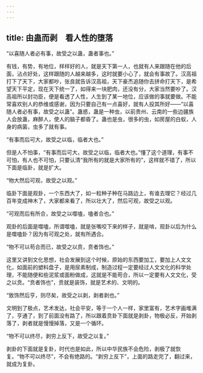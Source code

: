 ```yaml
---
---
---
```

title: 由蛊而剥　看人性的堕落
---




“以喜随人者必有事，故受之以蛊，蛊者事也。”

有钱，有势，有地位，样样好的人，就是天下第一人，也就有人来跟随在他的后面，沾点好处，这样跟随的人越来越多，这时就要小心了，就会有事故了。汉高祖打下了天下，大家都吵，张良就告诉汉高祖，天下豪杰追随你去拼命打天下，是希望天下平定，现在天下统一了，如得来一块肥肉，还没有分，大家当然要吵了。汉高祖所以封功臣，便是看透了人性，人生到了某一地位，应该做的事就要做。不能常喜欢别人的恭维或感谢，因为只要自己有一点喜好，就有人投其所好——“以喜随人者必有事，故受之以蛊”。蛊惑，蛊是一种虫，以前贵州、云南的一些边疆族人会放蛊，麻醉人，使人的脑子都昏了。蛊也是虫，很多的虫，如房屋的白蚁，人身的病菌，虫多了就有事。

“有事而后可大，故受之以临，临者大也。”

但是人不怕事，“有事而后可大，故受之以临，临者大也。”懂了这个道理，有事不可怕，有人也不可怕，只要认清“我所有的就是大家所有的”，这样就不错了，所以下面是临卦，就是扩大。

“物大然后可观，故受之以观。”

临卦下面是观卦，一个东西大了，如一粒种子种在马路边上，有谁去理它？经过几百年变成神木了，大家都来看了，所以壮大了，然后可观，故受之以观。

“可观而后有所合，故受之以噬嗑，嗑者合也。”

观卦的后面是噬嗑，所谓噬嗑，就是张嘴咬下来的样子，就是啃，观卦以后为什么是噬嗑卦？因为有可观之处，就有所遇合。

“物不可以苟合而已，故受之以贲，贲者饰也。”

这里又讲到文化思想，社会发展到这个时候，原始的东西要加工，要加上人文文化，如面前的塑料盘子，是用尿素制成，制造过程一定要经过人文文化的科学处理，不能随便和些泥浆或面粉做成，这就是不能苟合，所以一定要有人文文化，受之以贲。“贲者饰也”，贲就是装饰，就是艺术的、文明的。

“致饰然后亨，则尽矣，故受之以剥，剥者剥也。”

文明到了极点，艺术发达，社会平安，等于一个人一样，家里富有，艺术字画堆满了，亨通了，到了前面没有路了，所以跟着贲卦下面就是剥卦，物极必反，开始剥落了，剥者就是慢慢掉落，又是一个循环。

“物不可以终尽，剥穷上反下，故受之以复。”

剥卦的下面就是复卦，时代也是如此，所以中华民族不会危险，剥极了就恢复。“物不可以终尽”，不会有绝路的。“剥穷上反下”，上面的路走完了，翻过来，就成为复卦。